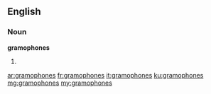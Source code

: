 ==English==

===Noun===
'''gramophones'''

# {{plural of|gramophone}}

[[ar:gramophones]]
[[fr:gramophones]]
[[it:gramophones]]
[[ku:gramophones]]
[[mg:gramophones]]
[[my:gramophones]]